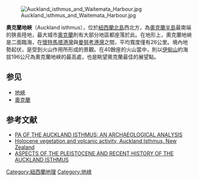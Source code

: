 {{multiple issues|
{{original research|time=2016-08-21T12:09:19+00:00}}
{{expert|time=2016-08-21T13:07:52+00:00}}
}}
[[File:Auckland_isthmus_and_Waitemata_Harbour.jpg|thumb]]

'''奧克蘭地峽'''（Auckland isthmus），位於[[紐西蘭|紐西蘭]][[北島|北島]]西北方，為[[奧克蘭半島|奧克蘭半島]]最南端的狹長陸地，最大城市[[奧克蘭|奧克蘭]]則有大部分地區都座落於此。在地形上，奧克蘭地峽是二面臨海，在[[懷特馬塔港灣|懷特馬塔港灣]]與[[曼努考港灣|曼努考港灣]]之間，平均寬度僅有26公里。境內地勢起伏，是受到火山作用所形成的景觀。在40餘座的火山當中，則以[[伊甸山|伊甸山]]約海拔196公尺為奧克蘭地峽的最高處，也是眺望奧克蘭最佳的展望點。

== 参见 ==
* [[地峽|地峽]]
* [[奧克蘭|奧克蘭]]

== 参考文献 ==
{{Reflist|2}}
*[http://www.jstor.org/stable/42906245?seq=1#page_scan_tab_contents PA OF THE AUCKLAND ISTHMUS: AN ARCHAEOLOGICAL ANALYSIS] {{Wayback|url=http://www.jstor.org/stable/42906245?seq=1#page_scan_tab_contents |date=20160828033833 }}
*[http://onlinelibrary.wiley.com/doi/10.1002/jqs.3390060302/full Holocene vegetation and volcanic activity, Auckland Isthmus, New Zealand] {{Wayback|url=http://onlinelibrary.wiley.com/doi/10.1002/jqs.3390060302/full |date=20160828213559 }}
*[http://onlinelibrary.wiley.com/doi/10.1111/j.1745-7939.1956.tb01878.x/full ASPECTS OF THE PLEISTOCENE AND RECENT HISTORY OF THE AUCKLAND ISTHMUS] {{Wayback|url=http://onlinelibrary.wiley.com/doi/10.1111/j.1745-7939.1956.tb01878.x/full |date=20160828211251 }}

[[Category:紐西蘭地理|Category:紐西蘭地理]]
[[Category:地峡|Category:地峡]]